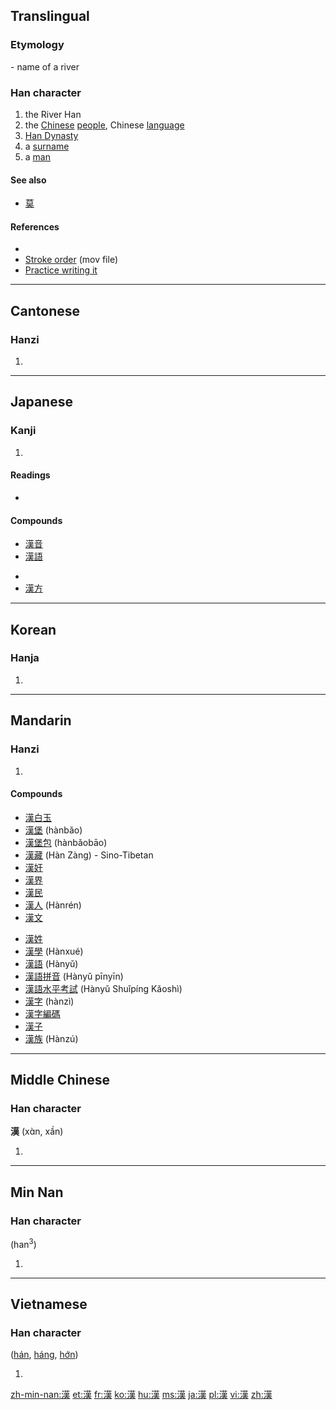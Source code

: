 {{also|汉}}<!-- may be replaced by zh-forms -->
==Translingual==
<!-- Doesn’t exist yet: {{stroke order|strokes=13}} -->
{{ja-forms|[[漢]]|[[汉]]|[[漢]]}}

===Etymology===
{{Han compound|水|暵|ls=psc|c1=s|c2=p|alt1=氵}} - name of a river

===Han character===
{{Han char|rn=85|rad=水|as=11|sn=14|four=3413<sub>4</sub>|canj=水廿中人 (ETLO)|ids=⿰[[氵]]⿳[[廿]][[中]][[天]]}}

# the River Han
# the [[Chinese]] [[people]], Chinese [[language]]
# [[w:Han Dynasty|Han Dynasty]]
# a [[surname]]
# a [[man]]

====See also====
* [[莫]] <!-- Graphically similar -->

====References====
* {{Han ref|kx=0646.170|dkj=18068|dj=1055.150|hdz=31713.090|uh=6F22|ud=28450|bh=BA7E|bd=47742}}
* [http://web.mit.edu/jpnet/ji/movies/2033.mov Stroke order] (mov file)
* [http://web.mit.edu/jpnet/ji/data/2033.html Practice writing it]

----

==Cantonese==

===Hanzi===
{{yue-hanzi|jyut=hon3|y=hon3|sim=汉}}

# {{defn|lang=yue|sort=水11}}

----

==Japanese==

===Kanji===
{{ja-kanji|grade=3|rs=水11}}

# {{defn|lang=ja|sort=水11}}

====Readings====
* {{ja-readings|on=[[かん]] ([[kan]])|kun=[[から]] ([[kara]]), [[おとこ]] ([[otoko]])}}

====Compounds====
{{top2}}
* [[漢音]]
* [[漢語]]
{{mid2}}
* {{term|漢字||Chinese character|tr=かんじ, kanji|sc=Jpan|lang=ja}}
* [[漢方]]
{{bottom}}

----

==Korean==

===Hanja===
{{ko-hanja|hangeul=한|eumhun=|rv=han|mr=han|y=han}}

# {{defn|lang=ko|sort=水11}}

----

==Mandarin==

===Hanzi===
{{cmn-hanzi|sim=汉|pin=[[hàn]] ([[han4]])|wg=han<sup>4</sup>}}

# {{defn|lang=cmn|sort=水11}}

====Compounds====
{{top2}}
* [[漢白玉]]
* [[漢堡]] (hànbǎo)
* [[漢堡包]] (hànbǎobāo)
* [[漢藏]] (Hàn Zàng) - Sino-Tibetan
* [[漢奸]]
* [[漢界]]
* [[漢民]]
* [[漢人]] (Hànrén)
* [[漢文]]
{{mid2}}
* [[漢姓]]
* [[漢學]] (Hànxué)
* [[漢語]] (Hànyǔ)
* [[漢語拼音]] (Hànyǔ pīnyīn)
* [[漢語水平考試]] (Hànyǔ Shuǐpíng Kǎoshì)
* [[漢字]] (hànzì)
* [[漢字編碼]]
* [[漢子]]
* [[漢族]] (Hànzú)
{{bottom}}

----

==Middle Chinese==

===Han character===
'''漢''' (xɑ̀n, xần) {{Stimson-4x}}

# {{defn|lang=zhx-mid|sort=水11}}

----

==Min Nan==

===Han character===
{{nan-hanzi|poj=hàn}} (han<sup>3</sup>)

# {{defn|lang=nan}}

----

==Vietnamese==

===Han character===
{{vi-hantu|rs=水11}} ([[hán]], [[háng]], [[hớn]])

# {{defn|lang=vi|sort=水11}}

[[zh-min-nan:漢]]
[[et:漢]]
[[fr:漢]]
[[ko:漢]]
[[hu:漢]]
[[ms:漢]]
[[ja:漢]]
[[pl:漢]]
[[vi:漢]]
[[zh:漢]]